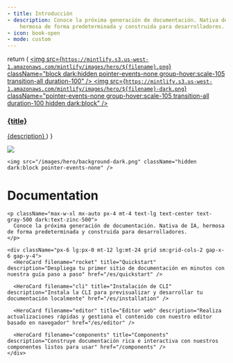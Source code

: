 ```yaml
---
- title: Introducción
- description: Conoce la próxima generación de documentación. Nativa de IA,
    hermosa de forma predeterminada y construida para desarrolladores.
- icon: book-open
- mode: custom
---
```


  return (
    <a className="group cursor-pointer pb-8" href={href}>
      <img src={`https://mintlify.s3.us-west-1.amazonaws.com/mintlify/images/hero/${filename}.png`} className="block dark:hidden pointer-events-none group-hover:scale-105 transition-all duration-100" />
      <img src={`https://mintlify.s3.us-west-1.amazonaws.com/mintlify/images/hero/${filename}-dark.png`} className="pointer-events-none group-hover:scale-105 transition-all duration-100 hidden dark:block" />
      <h3 className="mt-5 text-gray-900 dark:text-zinc-50 font-medium">{title}</h3>
      <span className="mt-1.5">
        {description}
      </span>
    </a>
  )
}

<div className="relative">
  <div className="absolute top-0 lg:-top-16 left-0 right-0">
    <img src="/images/hero/background-light.png" className="block dark:hidden pointer-events-none" />

    <img src="/images/hero/background-dark.png" className="hidden dark:block pointer-events-none" />
  </div>

  <div className="px-4 py-16 lg:py-48 lg:pb-24 max-w-3xl mx-auto">
    <h1 className="text-4xl font-medium text-center text-gray-900 dark:text-zinc-50 tracking-tight">
      Documentation
    </h1>

    <p className="max-w-xl mx-auto px-4 mt-4 text-lg text-center text-gray-500 dark:text-zinc-500">
      Conoce la próxima generación de documentación. Nativa de IA, hermosa de forma predeterminada y construida para desarrolladores.
    </p>

    <div className="px-6 lg:px-0 mt-12 lg:mt-24 grid sm:grid-cols-2 gap-x-6 gap-y-4">
      <HeroCard filename="rocket" title="Quickstart" description="Despliega tu primer sitio de documentación en minutos con nuestra guía paso a paso" href="/es/quickstart" />

      <HeroCard filename="cli" title="Instalación de CLI" description="Instala la CLI para previsualizar y desarrollar tu documentación localmente" href="/es/installation" />

      <HeroCard filename="editor" title="Editor web" description="Realiza actualizaciones rápidas y gestiona el contenido con nuestro editor basado en navegador" href="/es/editor" />

      <HeroCard filename="components" title="Components" description="Construye documentación rica e interactiva con nuestros componentes listos para usar" href="/components" />
    </div>
  </div>
</div>
